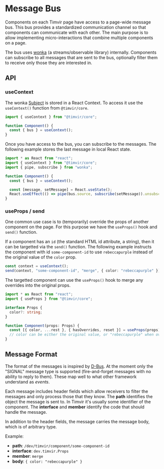 
# Message Bus

Components on each Timvir page have access to a page-wide message bus. This bus provides
a standardized communication channel so that components can communicate with each
other. The main purpose is to allow implementing micro-interactions that combine multiple
components on a page.

The bus uses [wonka](https://wonka.kitten.sh/) (a streams/observable library) internally. Components
can subscribe to all messages that are sent to the bus, optionally filter them to receive
only those they are interested in.

## API

### useContext

The wonka [Subject](https://wonka.kitten.sh/api/sources#makesubject) is stored in a React Context.
To access it use the `useContext()` function from `@timvir/core`.

```typescript
import { useContext } from "@timvir/core";

function Component() {
  const { bus } = useContext();
}
```

Once you have access to the bus, you can subscribe to the messages. The following example
stores the last message in local React state.

```typescript
import * as React from "react";
import { useContext } from "@timvir/core";
import { pipe, subscribe } from "wonka";

function Component() {
  const { bus } = useContext();

  const [message, setMessage] = React.useState();
  React.useEffect(() => pipe(bus.source, subscribe(setMessage)).unsubscribe, [bus]);
}
```

### useProps / send

One common use case is to (temporarily) override the props of another component on the page.
For this purpose we have the `useProps()` hook and `send()` function.

If a component has an `id` (the standard HTML id attribute, a string), then it can be
targetted via the `send()` function. The following example instructs the component
with id `some-component-id` to use `rebeccapurple` instead of the original
value of the `color` prop.

```typescript
const context = useContext();
send(context, "some-component-id", "merge", { color: "rebeccapurple" });
```

The targetted component can use the `useProps()` hook to merge any overrides into the
original props.

```typescript
import * as React from "react";
import { useProps } from "@timvir/core";

interface Props {
  color?: string;
}

function Component(props: Props) {
  const [{ color, ...rest }, { hasOverrides, reset }] = useProps(props);
  // color can be either the original value, or "rebeccapurple" when overridden.
}
```

## Message Format

The format of the messages is inspired by [D-Bus](https://dbus.freedesktop.org). At the moment
only the "SIGNAL" message type is supported (fire-and-forget messages with no ability
to reply to them). These map well to what other framework understand as _events_.

Each message includes header fields which allow receivers to filter the messages and
only process those that they know. The **path** identifies the object the message is
sent to. In Timvir it's usually some identifier of the component. The **interface**
and **member** identify the code that should handle the message.

In addition to the header fields, the message carries the message body, which
is of arbitrary type.

Example:

- **path**: `/dev/timvir/component/some-component-id`
- **interface**: `dev.timvir.Props`
- **member**: `merge`
- **body**: `{ color: "rebeccapurple" }`
